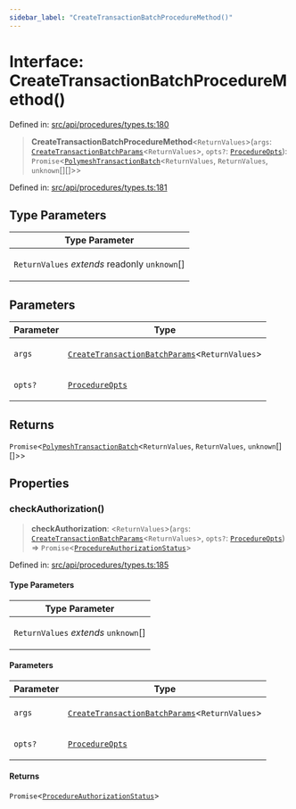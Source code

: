 ```yaml
---
sidebar_label: "CreateTransactionBatchProcedureMethod()"
---
```


# Interface: CreateTransactionBatchProcedureMethod()

Defined in: [src/api/procedures/types.ts:180](https://github.com/PolymeshAssociation/polymesh-sdk/blob/bee6a2fe7a8ce5db42a6982e793782182cde2153/src/api/procedures/types.ts#L180)

> **CreateTransactionBatchProcedureMethod**\<`ReturnValues`\>(`args`: [`CreateTransactionBatchParams`](CreateTransactionBatchParams.mdx)\<`ReturnValues`\>, `opts?`: [`ProcedureOpts`](ProcedureOpts.mdx)): `Promise`\<[`PolymeshTransactionBatch`](../../../../base/PolymeshTransactionBatch/classes/PolymeshTransactionBatch.mdx)\<`ReturnValues`, `ReturnValues`, `unknown`[][]\>\>

Defined in: [src/api/procedures/types.ts:181](https://github.com/PolymeshAssociation/polymesh-sdk/blob/bee6a2fe7a8ce5db42a6982e793782182cde2153/src/api/procedures/types.ts#L181)

## Type Parameters

<table>
<thead>
<tr>
<th>Type Parameter</th>
</tr>
</thead>
<tbody>
<tr>
<td>

`ReturnValues` *extends* readonly `unknown`[]

</td>
</tr>
</tbody>
</table>

## Parameters

<table>
<thead>
<tr>
<th>Parameter</th>
<th>Type</th>
</tr>
</thead>
<tbody>
<tr>
<td>

`args`

</td>
<td>

[`CreateTransactionBatchParams`](CreateTransactionBatchParams.mdx)\<`ReturnValues`\>

</td>
</tr>
<tr>
<td>

`opts?`

</td>
<td>

[`ProcedureOpts`](ProcedureOpts.mdx)

</td>
</tr>
</tbody>
</table>

## Returns

`Promise`\<[`PolymeshTransactionBatch`](../../../../base/PolymeshTransactionBatch/classes/PolymeshTransactionBatch.mdx)\<`ReturnValues`, `ReturnValues`, `unknown`[][]\>\>

## Properties

### checkAuthorization()

> **checkAuthorization**: \<`ReturnValues`\>(`args`: [`CreateTransactionBatchParams`](CreateTransactionBatchParams.mdx)\<`ReturnValues`\>, `opts?`: [`ProcedureOpts`](ProcedureOpts.mdx)) => `Promise`\<[`ProcedureAuthorizationStatus`](ProcedureAuthorizationStatus.mdx)\>

Defined in: [src/api/procedures/types.ts:185](https://github.com/PolymeshAssociation/polymesh-sdk/blob/bee6a2fe7a8ce5db42a6982e793782182cde2153/src/api/procedures/types.ts#L185)

#### Type Parameters

<table>
<thead>
<tr>
<th>Type Parameter</th>
</tr>
</thead>
<tbody>
<tr>
<td>

`ReturnValues` *extends* `unknown`[]

</td>
</tr>
</tbody>
</table>

#### Parameters

<table>
<thead>
<tr>
<th>Parameter</th>
<th>Type</th>
</tr>
</thead>
<tbody>
<tr>
<td>

`args`

</td>
<td>

[`CreateTransactionBatchParams`](CreateTransactionBatchParams.mdx)\<`ReturnValues`\>

</td>
</tr>
<tr>
<td>

`opts?`

</td>
<td>

[`ProcedureOpts`](ProcedureOpts.mdx)

</td>
</tr>
</tbody>
</table>

#### Returns

`Promise`\<[`ProcedureAuthorizationStatus`](ProcedureAuthorizationStatus.mdx)\>
